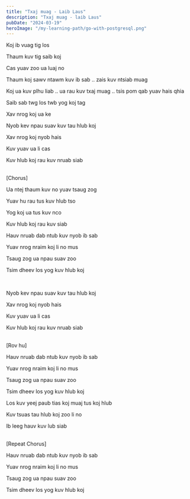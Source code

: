 ```yaml
---
title: "Txaj muag - Laib Laus"
description: "Txaj muag - laib Laus"
pubDate: "2024-03-19"
heroImage: "/my-learning-path/go-with-postgresql.png"
---
```


Koj ib vuag tig los

Thaum kuv tig saib koj

Cas yuav zoo ua luaj no

Thaum koj sawv ntawm kuv ib sab .. zais kuv ntsiab muag

Koj ua kuv plhu liab .. ua rau kuv txaj muag .. tsis pom qab yuav hais qhia

Saib sab twg los twb yog koj tag

Xav nrog koj ua ke

Nyob kev npau suav kuv tau hlub koj

Xav nrog koj nyob hais

Kuv yuav ua li cas

Kuv hlub koj rau kuv nruab siab

<br />
[Chorus]
<br />

Ua ntej thaum kuv no yuav tsaug zog

Yuav hu rau tus kuv hlub tso

Yog koj ua tus kuv nco

Kuv hlub koj rau kuv siab

Hauv nruab dab ntub kuv nyob ib sab

Yuav nrog nraim koj li no mus

Tsaug zog ua npau suav zoo

Tsim dheev los yog kuv hlub koj

<br />

Nyob kev npau suav kuv tau hlub koj

Xav nrog koj nyob hais

Kuv yuav ua li cas

Kuv hlub koj rau kuv nruab siab

<br />
[Rov hu]
<br />

Hauv nruab dab ntub kuv nyob ib sab

Yuav nrog nraim koj li no mus

Tsaug zog ua npau suav zoo

Tsim dheev los yog kuv hlub koj

Los kuv yeej paub tias koj muaj tus koj hlub

Kuv tsuas tau hlub koj zoo li no

Ib leeg hauv kuv lub siab

<br />
[Repeat Chorus]
<br />

Hauv nruab dab ntub kuv nyob ib sab

Yuav nrog nraim koj li no mus

Tsaug zog ua npau suav zoo

Tsim dheev los yog kuv hlub koj
